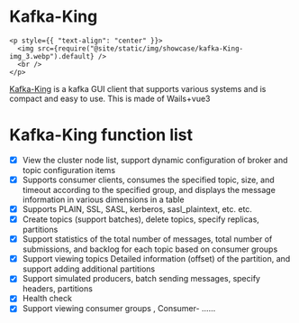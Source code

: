 # Kafka-King

```mdx-code-block
<p style={{ "text-align": "center" }}>
  <img src={require("@site/static/img/showcase/kafka-King-img_3.webp").default} />
  <br />
</p>
```

[Kafka-King](https://github.com/Bronya0/Kafka-King) is a kafka GUI client that supports various systems and is compact and easy to use.
This is made of Wails+vue3

# Kafka-King function list
- [x] View the cluster node list, support dynamic configuration of broker and topic configuration items
- [x] Supports consumer clients, consumes the specified topic, size, and timeout according to the specified group, and displays the message information in various dimensions in a table
- [x] Supports PLAIN, SSL, SASL, kerberos, sasl_plaintext, etc. etc. 
- [x] Create topics (support batches), delete topics, specify replicas, partitions
- [x] Support statistics of the total number of messages, total number of submissions, and backlog for each topic based on consumer groups
- [x] Support viewing topics Detailed information (offset) of the partition, and support adding additional partitions
- [x] Support simulated producers, batch sending messages, specify headers, partitions
- [x] Health check
- [x] Support viewing consumer groups , Consumer- ……
